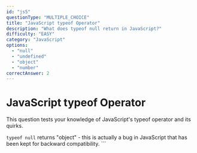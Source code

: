 ```yaml
---
id: "js5"
questionType: "MULTIPLE_CHOICE"
title: "JavaScript typeof Operator"
description: "What does typeof null return in JavaScript?"
difficulty: "EASY"
category: "JavaScript"
options:
  - "null"
  - "undefined"
  - "object"
  - "number"
correctAnswer: 2
---
```


# JavaScript typeof Operator

This question tests your knowledge of JavaScript's typeof operator and its quirks.

`typeof null` returns "object" - this is actually a bug in JavaScript that has been kept for backward compatibility.
\`\`\`
